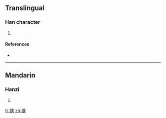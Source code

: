 ==Translingual==

===Han character===
{{Han char|rn=64|rad=手|as=11|sn=14|four=|canj=手大大大 (QKKK)}}

# {{defn|Han|sort=手11}}

====References====
* {{Han ref|kx=0450.170|dkj=12603|dj=0801.010|hdz=31944.060|uh=6464|ud=25700}}

----

==Mandarin==

===Hanzi===
{{cmn-hanzi|pin=[[chuǎng]] ([[chuang3]]), [[cuò]] ([[cuo4]])|wg=ch'uang<sup>3</sup>, ts'o<sup>4</sup>}}

# {{defn|Mandarin|sort=手11}}

[[fr:摤]]
[[zh:摤]]